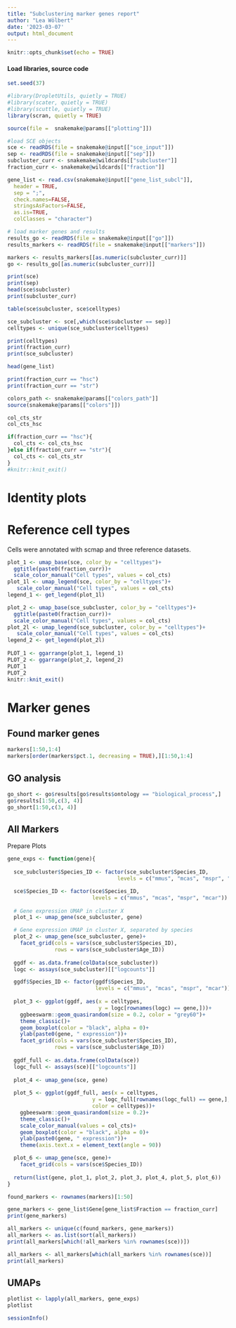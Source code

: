 ```yaml
---
title: "Subclustering marker genes report"
author: "Lea Wölbert"
date: '2023-03-07'
output: html_document
---
```


```r
knitr::opts_chunk$set(echo = TRUE)
```

#### Load libraries, source code 

```r
set.seed(37)
```

```r
#library(DropletUtils, quietly = TRUE) 
#library(scater, quietly = TRUE) 
#library(scuttle, quietly = TRUE) 
library(scran, quietly = TRUE) 
```

```r
source(file =  snakemake@params[["plotting"]])
```

```r
#load SCE objects
sce <- readRDS(file = snakemake@input[["sce_input"]])
sep <- readRDS(file = snakemake@input[["sep"]])
subcluster_curr <- snakemake@wildcards[["subcluster"]]
fraction_curr <- snakemake@wildcards[["fraction"]]

gene_list <- read.csv(snakemake@input[["gene_list_subcl"]], 
  header = TRUE, 
  sep = ";", 
  check.names=FALSE, 
  stringsAsFactors=FALSE, 
  as.is=TRUE, 
  colClasses = "character")

# load marker genes and results
results_go <- readRDS(file = snakemake@input[["go"]])
results_markers <- readRDS(file = snakemake@input[["markers"]])

markers <- results_markers[[as.numeric(subcluster_curr)]]
go <- results_go[[as.numeric(subcluster_curr)]]
```

```r
print(sce)
print(sep)
head(sce$subcluster)
print(subcluster_curr)

table(sce$subcluster, sce$celltypes)

sce_subcluster <- sce[,which(sce$subcluster == sep)]
celltypes <- unique(sce_subcluster$celltypes)

print(celltypes)
print(fraction_curr)
print(sce_subcluster)

head(gene_list)

print(fraction_curr == "hsc")
print(fraction_curr == "str")
```

```r
colors_path <- snakemake@params[["colors_path"]]
source(snakemake@params[["colors"]])

col_cts_str
col_cts_hsc

if(fraction_curr == "hsc"){
  col_cts <- col_cts_hsc
}else if(fraction_curr == "str"){
  col_cts <- col_cts_str
}
#knitr::knit_exit()
```

# Identity plots

# Reference cell types 

Cells were annotated with scmap and three reference datasets.

```r

plot_1 <- umap_base(sce, color_by = "celltypes")+ 
  ggtitle(paste0(fraction_curr))+
  scale_color_manual("Cell types", values = col_cts)
plot_1l <- umap_legend(sce, color_by = "celltypes")+
   scale_color_manual("Cell types", values = col_cts)
legend_1 <- get_legend(plot_1l)

plot_2 <- umap_base(sce_subcluster, color_by = "celltypes")+ 
  ggtitle(paste0(fraction_curr))+
  scale_color_manual("Cell types", values = col_cts)
plot_2l <- umap_legend(sce_subcluster, color_by = "celltypes")+
   scale_color_manual("Cell types", values = col_cts)
legend_2 <- get_legend(plot_2l)
  
PLOT_1 <- ggarrange(plot_1, legend_1)
PLOT_2 <- ggarrange(plot_2, legend_2)
PLOT_1
PLOT_2
knitr::knit_exit()
```

# Marker genes

## Found marker genes

```r
markers[1:50,1:4]
markers[order(markers$pct.1, decreasing = TRUE),][1:50,1:4]
```

## GO analysis

```r
go_short <- go$results[go$results$ontology == "biological_process",]
go$results[1:50,c(3, 4)]
go_short[1:50,c(3, 4)]
```

## All Markers

Prepare Plots

```r

gene_exps <- function(gene){
  
  sce_subcluster$Species_ID <- factor(sce_subcluster$Species_ID,
                                   levels = c("mmus", "mcas", "mspr", "mcar"))

  sce$Species_ID <- factor(sce$Species_ID,
                           levels = c("mmus", "mcas", "mspr", "mcar"))
  
  # Gene expression UMAP in cluster X
  plot_1 <- umap_gene(sce_subcluster, gene)

  # Gene expression UMAP in cluster X, separated by species
  plot_2 <- umap_gene(sce_subcluster, gene)+
    facet_grid(cols = vars(sce_subcluster$Species_ID),
               rows = vars(sce_subcluster$Age_ID))
  
  ggdf <- as.data.frame(colData(sce_subcluster))
  logc <- assays(sce_subcluster)[["logcounts"]]

  ggdf$Species_ID <- factor(ggdf$Species_ID,
                            levels = c("mmus", "mcas", "mspr", "mcar"))
  
  plot_3 <- ggplot(ggdf, aes(x = celltypes,
                             y = logc[rownames(logc) == gene,]))+
    ggbeeswarm::geom_quasirandom(size = 0.2, color = "grey60")+
    theme_classic()+
    geom_boxplot(color = "black", alpha = 0)+
    ylab(paste0(gene, " expression"))+
    facet_grid(cols = vars(sce_subcluster$Species_ID),
               rows = vars(sce_subcluster$Age_ID))
  
  ggdf_full <- as.data.frame(colData(sce))
  logc_full <- assays(sce)[["logcounts"]]
  
  plot_4 <- umap_gene(sce, gene)
  
  plot_5 <- ggplot(ggdf_full, aes(x = celltypes,
                           y = logc_full[rownames(logc_full) == gene,], 
                           color = celltypes))+
    ggbeeswarm::geom_quasirandom(size = 0.2)+
    theme_classic()+
    scale_color_manual(values = col_cts)+
    geom_boxplot(color = "black", alpha = 0)+
    ylab(paste0(gene, " expression"))+
    theme(axis.text.x = element_text(angle = 90))

  plot_6 <- umap_gene(sce, gene)+
    facet_grid(cols = vars(sce$Species_ID))
  
  return(list(gene, plot_1, plot_2, plot_3, plot_4, plot_5, plot_6))
}

```

```r

found_markers <- rownames(markers)[1:50]

gene_markers <- gene_list$Gene[gene_list$Fraction == fraction_curr]
print(gene_markers)

all_markers <- unique(c(found_markers, gene_markers))
all_markers <- as.list(sort(all_markers))
print(all_markers[which(!all_markers %in% rownames(sce))])

all_markers <- all_markers[which(all_markers %in% rownames(sce))]
print(all_markers)
```

## UMAPs

```r
plotlist <- lapply(all_markers, gene_exps)
plotlist
```

```r
sessionInfo()
```